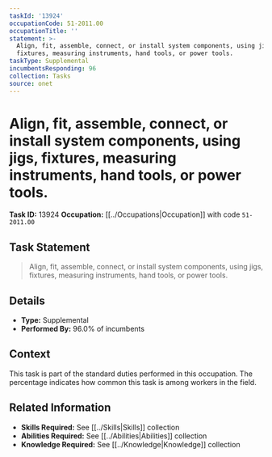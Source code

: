 ```yaml
---
taskId: '13924'
occupationCode: 51-2011.00
occupationTitle: ''
statement: >-
  Align, fit, assemble, connect, or install system components, using jigs,
  fixtures, measuring instruments, hand tools, or power tools.
taskType: Supplemental
incumbentsResponding: 96
collection: Tasks
source: onet
---
```

# Align, fit, assemble, connect, or install system components, using jigs, fixtures, measuring instruments, hand tools, or power tools.

**Task ID:** 13924
**Occupation:** [[../Occupations|Occupation]] with code `51-2011.00`

## Task Statement

> Align, fit, assemble, connect, or install system components, using jigs, fixtures, measuring instruments, hand tools, or power tools.

## Details

- **Type:** Supplemental
- **Performed By:** 96.0% of incumbents

## Context

This task is part of the standard duties performed in this occupation. The percentage indicates how common this task is among workers in the field.

## Related Information

- **Skills Required:** See [[../Skills|Skills]] collection
- **Abilities Required:** See [[../Abilities|Abilities]] collection
- **Knowledge Required:** See [[../Knowledge|Knowledge]] collection
